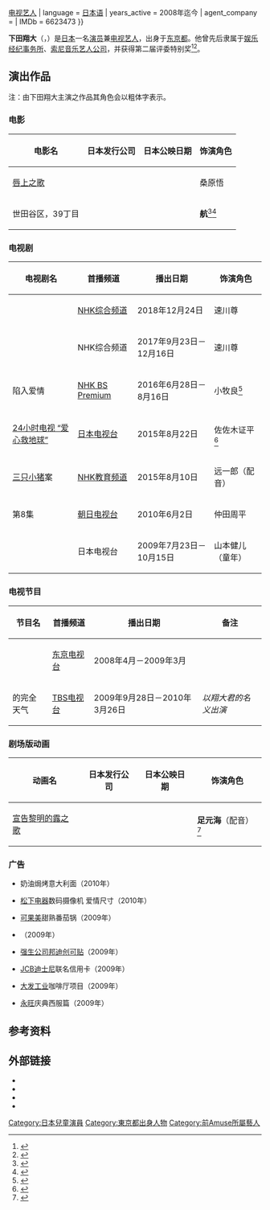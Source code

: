 {{NoteTA
|G1 = JP Show
}}
{{Infobox entertainer
| name                      = 下田翔大
| type                      = 童星
| native_name               = 下田翔大
| native_name_lang          = ja
| romanized_name            = Shimoda Shouta
| nationality               = {{JPN}}
| birth_date                = {{Birth date and age|2002|07|09}}
| birth_place               = [[日本|日本]][[东京都|东京都]]
| occupation                = [[演员|演员]]{{\}}[[日本電視藝人|电视艺人]]
| language                  = [[日本语|日本语]]
| years_active              = 2008年迄今
| agent_company             = {{Plain list|
* [[Sony_Music_Artists|SMA]]<small>（2017年－2020年）</small>
* [[Amuse|Amuse]]<small>（2008年－2017年）</small>
}}
| IMDb                      = 6623473
}}

'''下田翔大'''（{{Jpn|j=下田 翔大|kk=しもだ しょうた|rm=Shimoda Shouta}}，{{bd|2002年|7月9日|||catIdx=Shimoda}}）是[[日本|日本]]一名[[演员|演员]]兼[[日本電視藝人|电视艺人]]，出身于[[东京都|东京都]]。他曾先后隶属于[[Amuse|娱乐经纪事务所]]、[[Sony_Music_Artists|索尼音乐艺人公司]]，并获得第二届{{lang|en|StarKids Audition}}评委特别奖<ref>{{cite web |title=下田翔大 |url=http://artist.amuse.co.jp/artist/shimoda_shouta/ |publisher=[[Amuse|Amuse]] |accessdate=2021-03-02 |archiveurl=https://web.archive.org/web/20170312031844/http://artist.amuse.co.jp/artist/shimoda_shouta/ |archivedate=2017-03-12 |language=ja}}</ref><ref>{{cite web |title=下田翔大 |url=https://www.sma.co.jp/s/sma/artist/545?ima=0000 |publisher=[[Sony_Music_Artists|Sony Music Artists]] |accessdate=2021-03-02 |archiveurl=https://web.archive.org/web/20200812094031/https://www.sma.co.jp/s/sma/artist/545?ima=0000 |archivedate=2020-08-12 |language=ja}}</ref>。

== 演出作品 ==
注：由下田翔大主演之作品其角色会以粗体字表示。

=== 电影 ===
{| class="wikitable" style="width:50%; text-align:center; font-size:small;"
|-
! 电影名
! 日本发行公司
! 日本公映日期
! 饰演角色
|-
! [[再會吧！青春小鳥|唇上之歌]]
| {{Link-ja|阿斯米克·艾斯|アスミック・エース}}
| {{Start date|2015|02|28}}
| 桑原悟
|-
! 世田谷区，39丁目
| {{Link-ja|青年电影人培训项目|若手映画作家育成プロジェクト}}
| {{Start date|2014|03|08}}
| '''航'''<ref>{{cite web |title=世田谷区, 39丁目 VIPO 若手映画作家育成プロジェクト |url=http://www.vipo-ndjc.jp/old/project2013/yamashita/film.html |publisher={{Link-ja|青年电影人培训项目|若手映画作家育成プロジェクト}} |accessdate=2021-03-02 |archive-date=2018-10-23 |archive-url=https://web.archive.org/web/20181023112029/http://www.vipo-ndjc.jp/old/project2013/yamashita/film.html }}</ref><ref>{{cite web |title=NDJC2013完成作品、角川シネマ新宿＆京都シネマでの期間限定ロードショー決定 |url=http://www.vipo-ndjc.jp/old/project2013/roadshow0121.html |publisher={{Link-ja|青年电影人培训项目|若手映画作家育成プロジェクト}} |accessdate=2021-03-02 |archive-date=2018-10-23 |archive-url=https://web.archive.org/web/20181023092408/http://www.vipo-ndjc.jp/old/project2013/roadshow0121.html }}</ref>
|}

=== 电视剧 ===
{| class="wikitable" style="width:50%; text-align:center; font-size:small;"
|-
! 电视剧名
! 首播频道
! 播出日期
! 饰演角色
|-
! {{Link-ja|跑女战国行|アシガール|跑女战国行SP～超时空浪漫喜剧再演～}}
| [[NHK综合频道|NHK综合频道]]
| 2018年12月24日
| 速川尊
|-
! {{Link-ja|跑女战国行|アシガール}}
| NHK综合频道
| 2017年9月23日－12月16日
| 速川尊
|-
! 陷入爱情
| [[NHK_BS_Premium|NHK BS Premium]]
| 2016年6月28日－8月16日
| 小牧良<ref>{{cite web |title=おもな登場人物（キャスト） - ふれなばおちん |url=http://www.nhk.or.jp/pyd/furenaba/html_furenaba_cast.html |publisher=[[NHK|NHK]] |accessdate=2021-03-03 |archive-date=2019-04-10 |archive-url=https://web.archive.org/web/20190410090013/http://www.nhk.or.jp/pyd/furenaba/html_furenaba_cast.html }}</ref>
|-
! [[24小时电视_“爱心救地球”|24小时电视 “爱心救地球”]]{{Link-ja|妈妈，我没事|母さん、俺は大丈夫}}
| [[日本电视台|日本电视台]]
| 2015年8月22日
| 佐佐木证平<ref>{{cite web |title=『24時間テレビ』SPドラマで山田涼介が初主演 |url=http://www.oricon.co.jp/news/2054716/full/ |publisher=[[Oricon|Oricon]] |accessdate=2021-03-03 |archive-date=2019-04-11 |archive-url=https://web.archive.org/web/20190411202029/https://www.oricon.co.jp/news/2054716/full/ }}</ref>
|-
! {{Link-ja|童话法庭|昔話法廷}}[[三只小猪|三只小猪]]案
| [[NHK教育频道|NHK教育频道]]
| 2015年8月10日
| 远一郎（配音）
|-
! {{Link-ja|临场 (电视剧)|臨場 (テレビドラマ)|临场2}}第8集
| [[朝日电视台|朝日电视台]]
| 2010年6月2日
| 仲田周平
|-
! {{Link-ja|麻辣开锁王|猿ロック}}
| 日本电视台
| 2009年7月23日－10月15日
| 山本健儿（童年）
|}

=== 电视节目 ===
{| class="wikitable" style="width:50%; text-align:center; font-size:small;"
|-
! 节目名
! 首播频道
! 播出日期
! 备注
|-
! {{Link-ja|巧虎WAO！|しまじろうのわお!|发现 体验 最喜欢！巧虎}}
| [[东京电视台|东京电视台]]
| 2008年4月－2009年3月
| 
|-
! {{Link-ja|Evening Wide|イブニングワイド}}{{Link-ja|盛田正光|森田正光|盛田桑}}的完全天气
| [[TBS电视台|TBS电视台]]
| 2009年9月28日－2010年3月26日
| ''以翔大君的名义出演''
|}

=== 剧场版动画 ===
{| class="wikitable" style="width:50%; text-align:center; font-size:small;"
|-
! 动画名
! 日本发行公司
! 日本公映日期
! 饰演角色
|-
! [[宣告黎明的露之歌|宣告黎明的露之歌]]
| {{Link-ja|东宝动画|TOHO animation|东宝映像事业部}}
| {{Start date|2017|05|19}}
| '''足元海'''（配音）<ref>{{cite web |title=日本新「聲」代人氣男星下田翔大擔任《宣告黎明露之歌》主要聲優 |url=https://movies.yahoo.com.tw/article/%E6%97%A5%E6%9C%AC%E6%96%B0%E3%80%8C%E8%81%B2%E3%80%8D%E4%BB%A3%E4%BA%BA%E6%B0%A3%E7%94%B7%E6%98%9F%E4%B8%8B%E7%94%B0%E7%BF%94%E5%A4%A7%E6%93%94%E4%BB%BB%E3%80%8A%E5%AE%A3%E5%91%8A%E9%BB%8E%E6%98%8E-042801997.html |publisher=[[雅虎奇摩|雅虎奇摩]] |accessdate=2021-03-02}}</ref>
|}

=== 广告 ===
* {{Link-ja|羽衣食品|はごろもフーズ}}奶油焗烤意大利面（2010年）

* [[松下电器|松下电器]]数码摄像机 爱情尺寸（2010年）

* [[可果美株式会社|可果美]]甜熟番茄锅（2009年）

* {{Link-ja|倍乐生|ベネッセコーポレーション}}{{Link-ja|进研研讨会小学讲座|進研ゼミ小学講座|挑战一年级生}}（2009年）

* [[强生公司|强生公司]][[邦迪_(创可贴)|邦迪创可贴]]（2009年）

* [[JCB|JCB]][[迪士尼|迪士尼]]联名信用卡（2009年）

* [[大发工业|大发工业]]咖啡厅项目（2009年）

* [[永旺|永旺]]庆典西服篇（2009年）

== 参考资料 ==
{{Reflist}}

== 外部链接 ==
* {{webarchive |url=https://web.archive.org/web/20170312031844/http://artist.amuse.co.jp/artist/shimoda_shouta/ |date=2017-03-12 |title=下田翔大在Amuse上的官方资料页}}{{ja}}
* {{webarchive |url=https://web.archive.org/web/20200812094031/https://www.sma.co.jp/s/sma/artist/545?ima=0000 |date=2020-08-12 |title=下田翔大在Sony Music Artists上的官方资料页}}{{ja}}
* {{IMDb name|6623473|下田翔大}}
* {{Douban people|1352223|下田翔大}}{{zh-hans}}

{{Portal bar|日本|电影|电视|人物}}
{{Authority control}}
{{DEFAULTSORT:Shimoda, Shouta}}

[[Category:日本兒童演員|Category:日本兒童演員]]
[[Category:東京都出身人物|Category:東京都出身人物]]
[[Category:前Amuse所屬藝人|Category:前Amuse所屬藝人]]